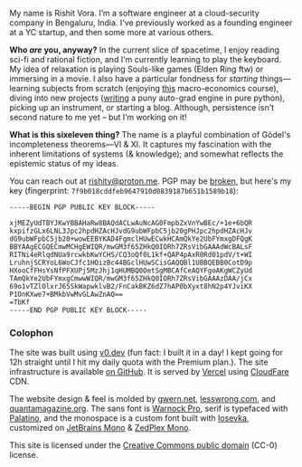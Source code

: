 My name is Rishit Vora. I’m a software engineer at a cloud-security company in Bengaluru, India. I've previously worked as a founding engineer at a YC startup, and then some more at various others.

**Who _are_ you, anyway?** In the current slice of spacetime, I enjoy reading sci-fi and rational fiction, and I'm currently learning to play the keyboard. My idea of relaxation is playing Souls-like games (Elden Ring ftw) or immersing in a movie. I also have a particular fondness for _starting_ things—learning subjects from scratch (enjoying [this](https://youtube.com/playlist?list=PLUl4u3cNGP62oJSoqb4Rf-vZMGUBe59G-&si=8aHuUiwizGvri7j0) macro-economics course), diving into new projects ([writing](https://github.com/specbug/punygrad) a puny auto-grad engine in pure python), picking up an instrument, or starting a blog. Although, persistence isn't second nature to me yet – but I’m working on it!

**What is this sixeleven thing?** The name is a playful combination of Gödel's incompleteness theorems—VI & XI. It captures my fascination with the inherent limitations of systems (& knowledge); and somewhat reflects the epistemic status of my ideas.

You can reach out at rishitv@proton.me. PGP may be [broken](https://www.latacora.com/blog/2019/07/16/the-pgp-problem/), but here's my key (fingerprint: `7f9b018cddfeb9647910d0839187b651b1589b18`): 
```pgp
-----BEGIN PGP PUBLIC KEY BLOCK-----

xjMEZyUdTBYJKwYBBAHaRw8BAQdACLwAuNcAG0FmpbZxVnYwBEc/+1e+6bQR
kxpifzGLx6LNL3Jpc2hpdHZAcHJvdG9ubWFpbC5jb20gPHJpc2hpdHZAcHJv
dG9ubWFpbC5jb20+wowEEBYKAD4FgmclHUwECwkHCAmQkYe2UbFYmxgDFQgK
BBYAAgECGQECmwMCHgEWIQR/mwGM3f65ZHkQ0IORh7ZRsVibGAAAdWcBALsF
RITNi4eRlqdNUa9rcwkbKwYCHS/CQ3oQf0L1kf+QAP4pAxR0Rd01pdV/t+WI
LruhnjSCRYoL6WoCJfc1HOizBc44BGclHUwSCisGAQQBl1UBBQEBB0CotD9p
HXooCfFHsYsNfPFXUPj5MzJhj1qHUMBQ0OetSgMBCAfCeAQYFgoAKgWCZyUd
TAmQkYe2UbFYmxgCmwwWIQR/mwGM3f65ZHkQ0IORh7ZRsVibGAAAzDAA/jCx
69o1vTZlOlxrJ65SkWapwklvB2/FnCakBKZ6dZ7hAP0bXyxt8hN2p4YJviKX
P1OnKXwe7+BMkbVwMvGLAwZnAQ==
=TbKf
-----END PGP PUBLIC KEY BLOCK-----
```

### Colophon

The site was built using [v0.dev](https://v0.dev/) (fun fact: I built it in a day! I kept going for 12h straight until I hit my daily quota with the Premium plan.). The site infrastructure is available [on GitHub](https://github.com/specbug/sixeleven). It is served by [Vercel](https://vercel.com/) using [CloudFare](https://cloudflare.com/) CDN.

The website design & feel is molded by [gwern.net](https://gwern.net/about), [lesswrong.com](https://www.lesswrong.com/about), and [quantamagazine.org](https://www.quantamagazine.org/about/). The sans font is [Warnock Pro](https://fonts.adobe.com/fonts/warnock), serif is typefaced with [Palatino](https://en.wikipedia.org/wiki/Palatino), and the monospace is a custom font built with [Iosevka](https://typeof.net/Iosevka/), customized on [JetBrains Mono](https://www.jetbrains.com/lp/mono/) & [ZedPlex Mono](https://github.com/zed-industries/zed/pull/13596).

This site is licensed under the [Creative Commons public domain](https://creativecommons.org/public-domain/cc0/) (CC-0) license.